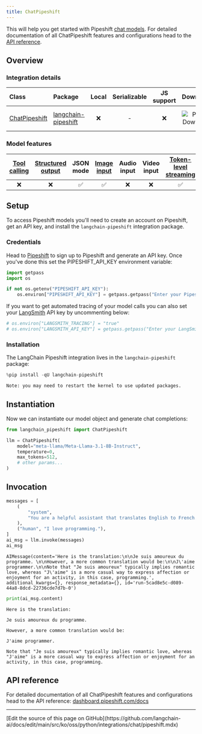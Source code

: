 ```yaml
---
title: ChatPipeshift
---
```


This will help you get started with Pipeshift [chat models](/oss/python/langchain/models/). For detailed documentation of all ChatPipeshift features and configurations head to the [API reference](https://dashboard.pipeshift.com/docs).

## Overview

### Integration details

| Class | Package | Local | Serializable | JS support | Downloads | Version |
| :--- | :--- | :---: | :---: |  :---: | :---: | :---: |
| [ChatPipeshift](https://dashboard.pipeshift.com/docs) | [langchain-pipeshift](https://pypi.org/project/langchain-pipeshift/) | ❌ | -| ❌ | ![PyPI - Downloads](https://img.shields.io/pypi/dm/langchain-pipeshift?style=flat-square&label=%20) | ![PyPI - Version](https://img.shields.io/pypi/v/langchain-pipeshift?style=flat-square&label=%20) |

### Model features

| [Tool calling](/oss/python/langchain/tools) | [Structured output](/oss/python/langchain/structured-output) | JSON mode | [Image input](/oss/python/langchain/messages#multimodal) | Audio input | Video input | [Token-level streaming](/oss/python/langchain/streaming/) | Native async | [Token usage](/oss/python/langchain/models#token-usage) | [Logprobs](/oss/python/langchain/models#log-probabilities) |
| :---: | :---: | :---: | :---: |  :---: | :---: | :---: | :---: | :---: | :---: |
| ❌ | ❌ | ✅ | ✅ | ❌ | ❌ | ✅ | ✅ | ✅ | - |

## Setup

To access Pipeshift models you'll need to create an account on Pipeshift, get an API key, and install the `langchain-pipeshift` integration package.

### Credentials

Head to [Pipeshift](https://dashboard.pipeshift.com) to sign up to Pipeshift and generate an API key. Once you've done this set the PIPESHIFT_API_KEY environment variable:

```python
import getpass
import os

if not os.getenv("PIPESHIFT_API_KEY"):
    os.environ["PIPESHIFT_API_KEY"] = getpass.getpass("Enter your Pipeshift API key: ")
```

If you want to get automated tracing of your model calls you can also set your [LangSmith](https://docs.smith.langchain.com/) API key by uncommenting below:

```python
# os.environ["LANGSMITH_TRACING"] = "true"
# os.environ["LANGSMITH_API_KEY"] = getpass.getpass("Enter your LangSmith API key: ")
```

### Installation

The LangChain Pipeshift integration lives in the `langchain-pipeshift` package:

```python
%pip install -qU langchain-pipeshift
```

```output
Note: you may need to restart the kernel to use updated packages.
```

## Instantiation

Now we can instantiate our model object and generate chat completions:

```python
from langchain_pipeshift import ChatPipeshift

llm = ChatPipeshift(
    model="meta-llama/Meta-Llama-3.1-8B-Instruct",
    temperature=0,
    max_tokens=512,
    # other params...
)
```

## Invocation

```python
messages = [
    (
        "system",
        "You are a helpful assistant that translates English to French. Translate the user sentence.",
    ),
    ("human", "I love programming."),
]
ai_msg = llm.invoke(messages)
ai_msg
```

```output
AIMessage(content='Here is the translation:\n\nJe suis amoureux du programme. \n\nHowever, a more common translation would be:\n\nJ\'aime programmer.\n\nNote that "Je suis amoureux" typically implies romantic love, whereas "J\'aime" is a more casual way to express affection or enjoyment for an activity, in this case, programming.', additional_kwargs={}, response_metadata={}, id='run-5cad8e5c-d089-44a8-8dcd-22736cde7d7b-0')
```

```python
print(ai_msg.content)
```

```output
Here is the translation:

Je suis amoureux du programme.

However, a more common translation would be:

J'aime programmer.

Note that "Je suis amoureux" typically implies romantic love, whereas "J'aime" is a more casual way to express affection or enjoyment for an activity, in this case, programming.
```

## API reference

For detailed documentation of all ChatPipeshift features and configurations head to the API reference: [dashboard.pipeshift.com/docs](https://dashboard.pipeshift.com/docs)

---

<Callout icon="pen-to-square" iconType="regular">
  [Edit the source of this page on GitHub](https://github.com/langchain-ai/docs/edit/main/src/ko/oss/python/integrations/chat/pipeshift.mdx)
</Callout>

